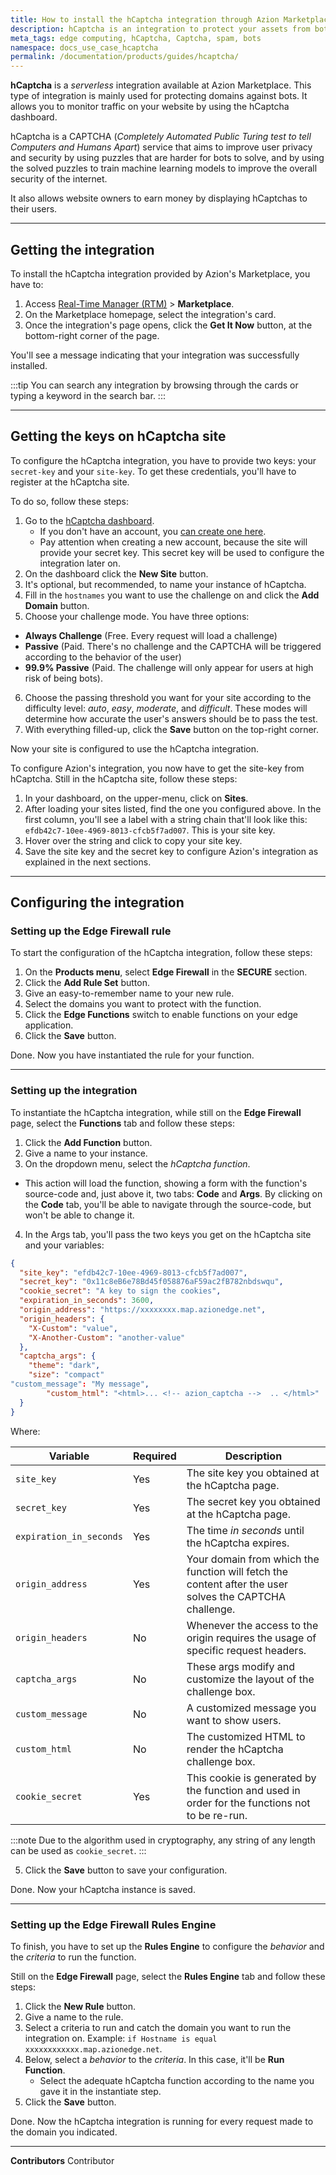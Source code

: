 ```yaml
---
title: How to install the hCaptcha integration through Azion Marketplace
description: hCaptcha is an integration to protect your assets from bot attacks, SPAM, and others.
meta_tags: edge computing, hCaptcha, Captcha, spam, bots
namespace: docs_use_case_hcaptcha
permalink: /documentation/products/guides/hcaptcha/
---
```


**hCaptcha** is a *serverless* integration available at Azion Marketplace. This type of integration is mainly used for protecting domains against bots. It allows you to monitor traffic on your website by using the hCaptcha dashboard.

hCaptcha is a CAPTCHA (*Completely Automated Public Turing test to tell Computers and Humans Apart*) service that aims to improve user privacy and security by using puzzles that are harder for bots to solve, and by using the solved puzzles to train machine learning models to improve the overall security of the internet.

It also allows website owners to earn money by displaying hCaptchas to their users.

---

## Getting the integration

To install the hCaptcha integration provided by Azion's Marketplace, you have to:

1. Access [Real-Time Manager (RTM)](/en/documentation/products/guides/how-to-access-rtm/) > **Marketplace**.
2. On the Marketplace homepage, select the integration's card.
3. Once the integration's page opens, click the **Get It Now** button, at the bottom-right corner of the page.

You'll see a message indicating that your integration was successfully installed.

:::tip
You can search any integration by browsing through the cards or typing a keyword in the search bar.
:::

---

## Getting the keys on hCaptcha site

To configure the hCaptcha integration, you have to provide two keys: your `secret-key` and your `site-key`. To get these credentials, you'll have to register at the hCaptcha site.

To do so, follow these steps:

1. Go to the [hCaptcha dashboard](https://dashboard.hcaptcha.com/overview).
    - If you don't have an account, you [can create one here](https://www.hcaptcha.com/signup-interstitial).
    - Pay attention when creating a new account, because the site will provide your secret key. This secret key will be used to configure the integration later on.
2. On the dashboard click the **New Site** button.
3. It's optional, but recommended, to name your instance of hCaptcha.
4. Fill in the `hostnames` you want to use the challenge on and click the **Add Domain** button.
5. Choose your challenge mode. You have three options:
- **Always Challenge** (Free. Every request will load a challenge)
- **Passive** (Paid. There's no challenge and the CAPTCHA will be triggered according to the behavior of the user)
- **99.9% Passive** (Paid. The challenge will only appear for users at high risk of being bots).
6. Choose the passing threshold you want for your site according to the difficulty level: *auto*, *easy*, *moderate*, and *difficult*. These modes will determine how accurate the user's answers should be to pass the test.
7. With everything filled-up, click the **Save** button on the top-right corner.

Now your site is configured to use the hCaptcha integration.

To configure Azion's integration, you now have to get the site-key from hCaptcha. Still in the hCaptcha site, follow these steps:

1. In your dashboard, on the upper-menu, click on **Sites**.
2. After loading your sites listed, find the one you configured above.
In the first column, you'll see a label with a string chain that'll look like this: `efdb42c7-10ee-4969-8013-cfcb5f7ad007`. This is your site key.
3. Hover over the string and click to copy your site key.
4. Save the site key and the secret key to configure Azion's integration as explained in the next sections.

---

## Configuring the integration

### Setting up the Edge Firewall rule

To start the configuration of the hCaptcha integration, follow these steps:

1. On the **Products menu**, select **Edge Firewall** in the **SECURE** section.
2. Click the **Add Rule Set** button.
3. Give an easy-to-remember name to your new rule.
4. Select the domains you want to protect with the function.
5. Click the **Edge Functions** switch to enable functions on your edge application.
6. Click the **Save** button.

Done. Now you have instantiated the rule for your function.

---

### Setting up the integration

To instantiate the hCaptcha integration, while still on the **Edge Firewall** page, select the **Functions** tab and follow these steps:

1. Click the **Add Function** button.
2. Give a name to your instance.
3. On the dropdown menu, select the *hCaptcha function*.
- This action will load the function, showing a form with the function's source-code and, just above it, two tabs: **Code** and **Args**. By clicking on the **Code** tab, you'll be able to navigate through the source-code, but won't be able to change it.
4. In the Args tab, you'll pass the two keys you get on the hCaptcha site and your variables:

```json
{
  "site_key": "efdb42c7-10ee-4969-8013-cfcb5f7ad007",
  "secret_key": "0x11c8eB6e78Bd45f058876aF59ac2fB782nbdswqu",
  "cookie_secret": "A key to sign the cookies",
  "expiration_in_seconds": 3600,
  "origin_address": "https://xxxxxxxx.map.azionedge.net",
  "origin_headers": {
	"X-Custom": "value",
	"X-Another-Custom": "another-value"
  },
  "captcha_args": {
	"theme": "dark",
	"size": "compact"
"custom_message": "My message",
    	"custom_html": "<html>... <!-- azion_captcha -->  .. </html>"
  }
}
```

Where:

| Variable | Required | Description |
| ---- | ----- | ----- |
| `site_key` | Yes | The site key you obtained at the hCaptcha page. |
| `secret_key` | Yes | The secret key you obtained at the hCaptcha page. |
| `expiration_in_seconds` | Yes | The time *in seconds* until the hCaptcha expires. |
| `origin_address` | Yes | Your domain from which the function will fetch the content after the user solves the CAPTCHA challenge. |
| `origin_headers` | No | Whenever the access to the origin requires the usage of specific request headers. |
| `captcha_args` | No | These args modify and customize the layout of the challenge box. |
| `custom_message` | No | A customized message you want to show users. |
| `custom_html` | No | The customized HTML to render the hCaptcha challenge box. |
| `cookie_secret` | Yes | This cookie is generated by the function and used in order for the functions not to be re-run. |

:::note
Due to the algorithm used in cryptography, any string of any length can be used as `cookie_secret`. 
:::

5. Click the **Save** button to save your configuration.

Done. Now your hCaptcha instance is saved.

---

### Setting up the Edge Firewall Rules Engine

To finish, you have to set up the **Rules Engine** to configure the *behavior* and the *criteria* to run the function.

Still on the **Edge Firewall** page, select the **Rules Engine** tab and follow these steps:

1. Click the **New Rule** button.
2. Give a name to the rule.
3. Select a criteria to run and catch the domain you want to run the integration on. Example: `if Hostname is equal xxxxxxxxxxxx.map.azionedge.net`.
4. Below, select a *behavior* to the *criteria*. In this case, it'll be **Run Function**. 
    - Select the adequate hCaptcha function according to the name you gave it in the instantiate step.
5. Click the **Save** button.

Done. Now the hCaptcha integration is running for every request made to the domain you indicated.



---


**Contributors** <ContributorList>Contributor</ContributorList>
